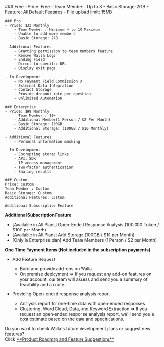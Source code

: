 
<Steps>
    ### Free
    - Price: Free
        - Team Member : Up to 3
        - Basic Storage: 2GB
    - Feature: All Default Features
        - File upload limit: 15MB

    ### Pro
    - Price: $33 Monthly
        - Team Member : Minimum 4 to 10 Maximum
        - Unable to add more members
        - Basic Storage: 2GB

    - Additional Features
        - Granting permission to team members feature
        - Remove Walla Logo
        - Ending Field
        - Direct to specific URL
        - Display exit page

    - In Development
        - No Payment Field Commission X
        - External Data Integration
        - Contact Storage
        - Provide dropout rate per question
        - Unlimited Automation

    ### Enterprise
    - Price: $99 Monthly
        - Team Member : 10+
        - Additional Member(1 Person / $2 Per Month)
        - Basic Storage: 100GB
        - Additional Storage: (100GB / $10 Monthly)

    - Additional Features
        - Personal information masking

    - In Development
        - Encrypting stored links
        - API, SDK
        - IP access management
        - Two-factor authentication
        - Sharing results

    ### Custom
    Price: Custom
    Team Member : Custom
    Basic Storage: Custom
    Additional Features: Custom

    Additional Subscription Feature

</Steps>

<Callout type='info' emoji="⭐️">**Additional Subscription Feature**</Callout>

- [Available in All Plans] Open-Ended Response Analysis (100,000 Token / $100 per Month)
- [Available in All Plans] Add Storage (100GB / $10 per Month)
- [Only in Enterprise plan] Add Team Members (1 Person / $2 per Month)

<Callout type='info' emoji="⭐️">**One Time Payment Items (Not included in the subscription payments)**</Callout>

- Add Feature Request
  - Build and provide add-ons on Walla
  - On premise deployment ⇒ If you request any add-on features on your account, our team will assess and send you a summary of feasibility and a quote.

- Providing Open-ended response analysis report
  - Analysis report for one-time data with open-ended responses
  - Clustering, Word Cloud, Data, and Keyword Extraction ⇒ If you request an open-ended response analysis report, we'll send you a cost estimate based on the data and specifications.

<Callout type='info' emoji="🔔">
    Do you want to check Walla's future development plans or suggest new features? <br/>Click <a
    href='https://app.walla.my/signin?redirectUrl=/support/featureRequest'
    target="_blank"
    rel="noopener noreferrer"
    style={{textDecoration: 'underline'}}>**Product
    Roadmap and Feature Suggestions**</a>
</Callout>
